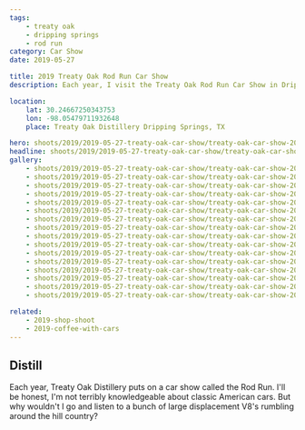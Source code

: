 ```yaml
---
tags:
    - treaty oak
    - dripping springs
    - rod run
category: Car Show
date: 2019-05-27

title: 2019 Treaty Oak Rod Run Car Show
description: Each year, I visit the Treaty Oak Rod Run Car Show in Dripping Springs, TX

location:
    lat: 30.24667250343753
    lon: -98.05479711932648
    place: Treaty Oak Distillery Dripping Springs, TX

hero: shoots/2019/2019-05-27-treaty-oak-car-show/treaty-oak-car-show-2019_005
headline: shoots/2019/2019-05-27-treaty-oak-car-show/treaty-oak-car-show-2019_003
gallery:
    - shoots/2019/2019-05-27-treaty-oak-car-show/treaty-oak-car-show-2019_001
    - shoots/2019/2019-05-27-treaty-oak-car-show/treaty-oak-car-show-2019_002
    - shoots/2019/2019-05-27-treaty-oak-car-show/treaty-oak-car-show-2019_003
    - shoots/2019/2019-05-27-treaty-oak-car-show/treaty-oak-car-show-2019_004
    - shoots/2019/2019-05-27-treaty-oak-car-show/treaty-oak-car-show-2019_005
    - shoots/2019/2019-05-27-treaty-oak-car-show/treaty-oak-car-show-2019_006
    - shoots/2019/2019-05-27-treaty-oak-car-show/treaty-oak-car-show-2019_007
    - shoots/2019/2019-05-27-treaty-oak-car-show/treaty-oak-car-show-2019_008
    - shoots/2019/2019-05-27-treaty-oak-car-show/treaty-oak-car-show-2019_009
    - shoots/2019/2019-05-27-treaty-oak-car-show/treaty-oak-car-show-2019_010
    - shoots/2019/2019-05-27-treaty-oak-car-show/treaty-oak-car-show-2019_011
    - shoots/2019/2019-05-27-treaty-oak-car-show/treaty-oak-car-show-2019_012
    - shoots/2019/2019-05-27-treaty-oak-car-show/treaty-oak-car-show-2019_013
    - shoots/2019/2019-05-27-treaty-oak-car-show/treaty-oak-car-show-2019_014
    - shoots/2019/2019-05-27-treaty-oak-car-show/treaty-oak-car-show-2019_015
    - shoots/2019/2019-05-27-treaty-oak-car-show/treaty-oak-car-show-2019_016

related:
    - 2019-shop-shoot
    - 2019-coffee-with-cars
---
```



## Distill

Each year, Treaty Oak Distillery puts on a car show called the Rod Run. I'll be honest, I'm not terribly knowledgeable about classic American cars. But why wouldn't I go and listen to a bunch of large displacement V8's rumbling around the hill country?

<Maps
    lat={frontmatter.location.lat}
    lon={frontmatter.location.lon}
    place={frontmatter.location.place}
/>
